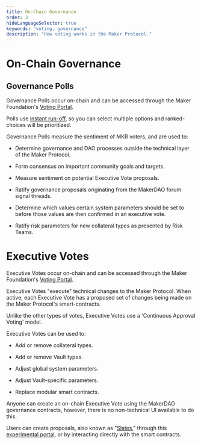```yaml
---
title: On-Chain Governance
order: 3
hideLanguageSelector: true
keywords: "voting, governance"
description: "How voting works in the Maker Protocol."
---
```


# On-Chain Governance

## Governance Polls

Governance Polls occur on-chain and can be accessed through the Maker Foundation's [Voting Portal](https://vote.makerdao.com/polling).

Polls use [instant run-off](https://ballotpedia.org/Ranked-choice_voting_(RCV)), so you can select multiple options and ranked-choices will be prioritized.

<CTA>

Governance Polls measure the sentiment of MKR voters, and are used to:

- Determine governance and DAO processes outside the technical layer of the Maker Protocol.

- Form consensus on important community goals and targets.

- Measure sentiment on potential Executive Vote proposals.

- Ratify governance proposals originating from the MakerDAO forum signal threads.

- Determine which values certain system parameters should be set to before those values are then confirmed in an executive vote.

- Ratify risk parameters for new collateral types as presented by Risk Teams.

</CTA>

# Executive Votes

Executive Votes occur on-chain and can be accessed through the Maker Foundation's [Voting Portal](https://vote.makerdao.com/polling).

Executive Votes "execute" technical changes to the Maker Protocol. When active, each Executive Vote has a proposed set of changes being made on the Maker Protocol's smart-contracts.

<CTA>

Unlike the other types of votes, Executive Votes use a 'Continuous Approval Voting' model.

Executive Votes can be used to:

- Add or remove collateral types.

- Add or remove Vault types.

- Adjust global system parameters.

- Adjust Vault-specific parameters.

- Replace modular smart contracts.

</CTA>

Anyone can create an on-chain Executive Vote using the MakerDAO governance contracts, however, there is no non-technical UI available to do this.

Users can create proposals, also known as "[Slates](https://docs.makerdao.com/smart-contract-modules/governance-module/chief-detailed-documentation)," through this [experimental portal](https://chief.makerdao.com/), or by interacting directly with the smart contracts.
